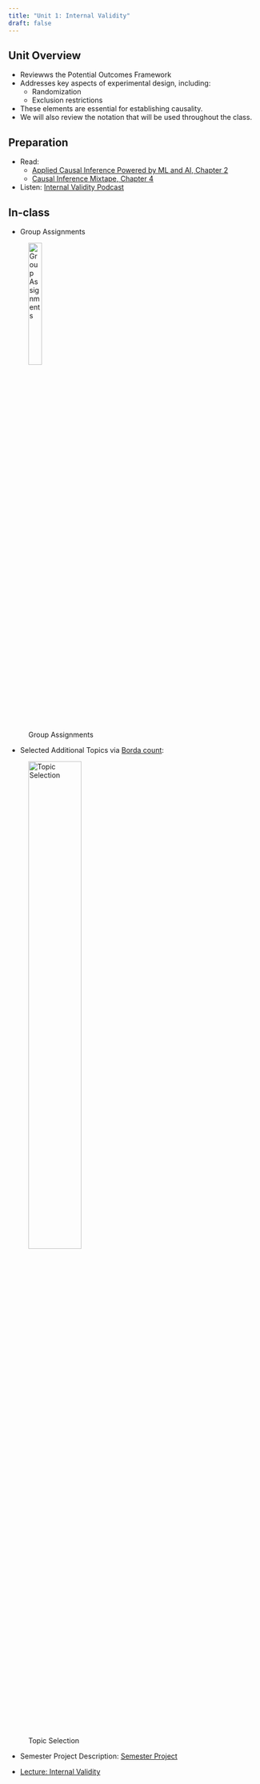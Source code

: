 ```yaml
---
title: "Unit 1: Internal Validity"
draft: false
---
```


## Unit Overview

- Reviewws the Potential Outcomes Framework
- Addresses key aspects of experimental design, including:
  - Randomization
  - Exclusion restrictions
- These elements are essential for establishing causality.
- We will also review the notation that will be used throughout the class.

## Preparation

- Read: 
  - [Applied Causal Inference Powered by ML and AI, Chapter 2](https://causalml-book.org/assets/chapters/CausalML_chap_2.pdf) 
  - [Causal Inference Mixtape, Chapter 4](https://mixtape.scunning.com/04-potential_outcomes)
- Listen: [Internal Validity Podcast](media/InternalValidity.mp3)

## In-class

- Group Assignments

![Group Assignments](/unit-1/media/GroupAssign.png){width=25%}

- Selected Additional Topics via [Borda count](https://en.wikipedia.org/wiki/Borda_count):

![Topic Selection](/unit-1/media/TopicSelection.png){width=50%}

- Semester Project Description: [Semester Project](/project.qmd) 

- [Lecture: Internal Validity](/unit-1/lec-1-1.qmd)